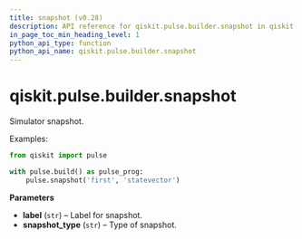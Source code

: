 ```yaml
---
title: snapshot (v0.28)
description: API reference for qiskit.pulse.builder.snapshot in qiskit v0.28
in_page_toc_min_heading_level: 1
python_api_type: function
python_api_name: qiskit.pulse.builder.snapshot
---
```


<span id="qiskit-pulse-builder-snapshot" />

# qiskit.pulse.builder.snapshot

<Function id="qiskit.pulse.builder.snapshot" isDedicatedPage={true} github="https://github.com/qiskit/qiskit/tree/stable/0.18/qiskit/pulse/builder.py" signature="snapshot(label, snapshot_type='statevector')">
  Simulator snapshot.

  Examples:

  ```python
  from qiskit import pulse

  with pulse.build() as pulse_prog:
      pulse.snapshot('first', 'statevector')
  ```

  **Parameters**

  *   **label** (`str`) – Label for snapshot.
  *   **snapshot\_type** (`str`) – Type of snapshot.
</Function>

